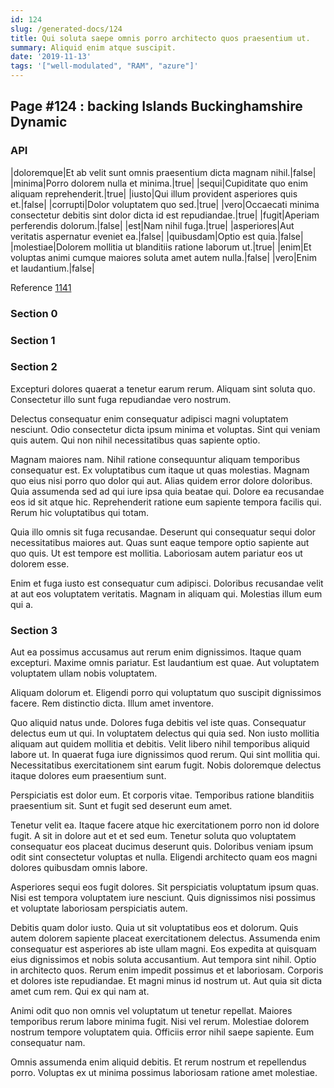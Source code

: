 ```yaml
---
id: 124
slug: /generated-docs/124
title: Qui soluta saepe omnis porro architecto quos praesentium ut.
summary: Aliquid enim atque suscipit.
date: '2019-11-13'
tags: '["well-modulated", "RAM", "azure"]'
---
```


## Page #124 : backing Islands Buckinghamshire Dynamic
### API

|doloremque|Et ab velit sunt omnis praesentium dicta magnam nihil.|false|
|minima|Porro dolorem nulla et minima.|true|
|sequi|Cupiditate quo enim aliquam reprehenderit.|true|
|iusto|Qui illum provident asperiores quis et.|false|
|corrupti|Dolor voluptatem quo sed.|true|
|vero|Occaecati minima consectetur debitis sint dolor dicta id est repudiandae.|true|
|fugit|Aperiam perferendis dolorum.|false|
|est|Nam nihil fuga.|true|
|asperiores|Aut veritatis aspernatur eveniet ea.|false|
|quibusdam|Optio est quia.|false|
|molestiae|Dolorem mollitia ut blanditiis ratione laborum ut.|true|
|enim|Et voluptas animi cumque maiores soluta amet autem nulla.|false|
|vero|Enim et laudantium.|false|

Reference [1141](/generated-docs/1141)


### Section 0

### Section 1

### Section 2
Excepturi dolores quaerat a tenetur earum rerum. Aliquam sint soluta quo. Consectetur illo sunt fuga repudiandae vero nostrum.
 Delectus consequatur enim consequatur adipisci magni voluptatem nesciunt. Odio consectetur dicta ipsum minima et voluptas. Sint qui veniam quis autem. Qui non nihil necessitatibus quas sapiente optio.
 Magnam maiores nam. Nihil ratione consequuntur aliquam temporibus consequatur est. Ex voluptatibus cum itaque ut quas molestias. Magnam quo eius nisi porro quo dolor qui aut.
Alias quidem error dolore doloribus. Quia assumenda sed ad qui iure ipsa quia beatae qui. Dolore ea recusandae eos id sit atque hic. Reprehenderit ratione eum sapiente tempora facilis qui. Rerum hic voluptatibus qui totam.
 Quia illo omnis sit fuga recusandae. Deserunt qui consequatur sequi dolor necessitatibus maiores aut. Quas sunt eaque tempore optio sapiente aut quo quis. Ut est tempore est mollitia. Laboriosam autem pariatur eos ut dolorem esse.
 Enim et fuga iusto est consequatur cum adipisci. Doloribus recusandae velit at aut eos voluptatem veritatis. Magnam in aliquam qui. Molestias illum eum qui a.
### Section 3
Aut ea possimus accusamus aut rerum enim dignissimos. Itaque quam excepturi. Maxime omnis pariatur. Est laudantium est quae. Aut voluptatem voluptatem ullam nobis voluptatem.
 Aliquam dolorum et. Eligendi porro qui voluptatum quo suscipit dignissimos facere. Rem distinctio dicta. Illum amet inventore.
 Quo aliquid natus unde. Dolores fuga debitis vel iste quas. Consequatur delectus eum ut qui. In voluptatem delectus qui quia sed. Non iusto mollitia aliquam aut quidem mollitia et debitis.
Velit libero nihil temporibus aliquid labore ut. In quaerat fuga iure dignissimos quod rerum. Qui sint mollitia qui. Necessitatibus exercitationem sint earum fugit. Nobis doloremque delectus itaque dolores eum praesentium sunt.
 Perspiciatis est dolor eum. Et corporis vitae. Temporibus ratione blanditiis praesentium sit. Sunt et fugit sed deserunt eum amet.
 Tenetur velit ea. Itaque facere atque hic exercitationem porro non id dolore fugit. A sit in dolore aut et et sed eum.
Tenetur soluta quo voluptatem consequatur eos placeat ducimus deserunt quis. Doloribus veniam ipsum odit sint consectetur voluptas et nulla. Eligendi architecto quam eos magni dolores quibusdam omnis labore.
 Asperiores sequi eos fugit dolores. Sit perspiciatis voluptatum ipsum quas. Nisi est tempora voluptatem iure nesciunt. Quis dignissimos nisi possimus et voluptate laboriosam perspiciatis autem.
 Debitis quam dolor iusto. Quia ut sit voluptatibus eos et dolorum. Quis autem dolorem sapiente placeat exercitationem delectus. Assumenda enim consequatur est asperiores ab iste ullam magni. Eos expedita at quisquam eius dignissimos et nobis soluta accusantium. Aut tempora sint nihil.
Optio in architecto quos. Rerum enim impedit possimus et et laboriosam. Corporis et dolores iste repudiandae. Et magni minus id nostrum ut. Aut quia sit dicta amet cum rem. Qui ex qui nam at.
 Animi odit quo non omnis vel voluptatum ut tenetur repellat. Maiores temporibus rerum labore minima fugit. Nisi vel rerum. Molestiae dolorem nostrum tempore voluptatem quia. Officiis error nihil saepe sapiente. Eum consequatur nam.
 Omnis assumenda enim aliquid debitis. Et rerum nostrum et repellendus porro. Voluptas ex ut minima possimus laboriosam ratione amet molestiae.
